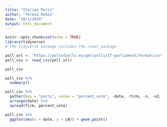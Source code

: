 ```yaml
---
title: "Italian Polls"
author: "Teresa Rokos"
date: "10/1/2018"
output: html_document
---
```


```r
knitr::opts_chunk$set(echo = TRUE)
library(tidyverse)
# the tidyverse package includes the readr package

poll_url <- "https://pollofpolls.eu/get/polls/IT-parliament/format/csv"
poll_csv <- read_csv(poll_url)

poll_csv

poll_csv %>%
  summary()

poll_csv %>%
  gather(key = "party", value = "percent_vote", -date, -firm, -n, -sd, -source) %>%
  arrange(date) %>%
  spread(firm, percent_vote)


```
```r
poll_csv %>%
  ggplot(aes(x = date, y = LN)) + geom_point()
```

